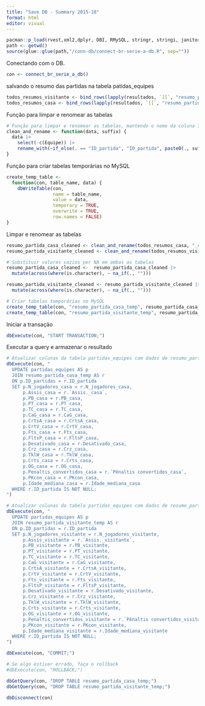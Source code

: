 ```yaml
---
title: "Save DB - Summary 2015-18"
format: html
editor: visual
---
```


```r
pacman::p_load(rvest,xml2,dplyr, DBI, RMySQL, stringr, stringi, janitor, tidyr)
path <- getwd()
source(glue::glue(path,"/conn-db/connect-br-serie-a-db.R", sep=""))
```

Conectando com o DB.

```r
con <- connect_br_serie_a_db()
```

salvando o resumo das partidas na tabela patidas_equipes

```r
todos_resumos_visitante <- bind_rows(lapply(resultados, `[[`, "resumo_partida_visitante"))
todos_resumos_casa <- bind_rows(lapply(resultados, `[[`, "resumo_partida_casa"))
```

Função para limpar e renomear as tabelas

```r
# Função para limpar e renomear as tabelas, mantendo o nome da coluna ID_partida
clean_and_rename <- function(data, suffix) {
  data |> 
    select(-c(Equipe)) |> 
    rename_with(~if_else(. == "ID_partida", "ID_partida", paste0(., suffix)))
}
```

Função para criar tabelas temporárias no MySQL

```r
create_temp_table <- 
  function(con, table_name, data) {
    dbWriteTable(con,
                 name = table_name,
                 value = data,
                 temporary = TRUE, 
                 overwrite = TRUE, 
                 row.names = FALSE)
}
```

Limpar e renomear as tabelas

```r
resumo_partida_casa_cleaned <- clean_and_rename(todos_resumos_casa, "_casa")
resumo_partida_visitante_cleaned <- clean_and_rename(todos_resumos_visitante, "_visitante")
```

```r
# Substituir valores vazios por NA em ambas as tabelas
resumo_partida_casa_cleaned <-  resumo_partida_casa_cleaned |> 
  mutate(across(where(is.character), ~ na_if(., "")))

resumo_partida_visitante_cleaned <- resumo_partida_visitante_cleaned |> 
  mutate(across(where(is.character), ~ na_if(., "")))
```

```r
# Criar tabelas temporárias no MySQL
create_temp_table(con, "resumo_partida_casa_temp", resumo_partida_casa_cleaned)
create_temp_table(con, "resumo_partida_visitante_temp", resumo_partida_visitante_cleaned)
```

Iniciar a transação

```r
dbExecute(con, "START TRANSACTION;")
```

Executar a query e armazenar o resultado

```r
# Atualizar colunas da tabela partidas_equipes com dados de resumo_partida_casa_temp
dbExecute(con, "
  UPDATE partidas_equipes AS p
  JOIN resumo_partida_casa_temp AS r
  ON p.ID_partidas = r.ID_partida
  SET p.N_jogadores_casa = r.N_jogadores_casa,
      p.Assis_casa = r.`Assis._casa`,  
      p.PB_casa = r.PB_casa,
      p.PT_casa = r.PT_casa,
      p.TC_casa = r.TC_casa,
      p.CaG_casa = r.CaG_casa,
      p.CrtsA_casa = r.CrtsA_casa,
      p.CrtV_casa = r.CrtV_casa,
      p.Fts_casa = r.Fts_casa,
      p.FltsP_casa = r.FltsP_casa,
      p.Desativado_casa = r.Desativado_casa,
      p.Crz_casa = r.Crz_casa,
      p.TklW_casa = r.TklW_casa,
      p.Crts_casa = r.Crts_casa,
      p.OG_casa = r.OG_casa,
      p.Penaltis_convertidos_casa = r.`Pênaltis convertidos_casa`,  
      p.PKcon_casa = r.PKcon_casa,
      p.Idade_mediana_casa = r.Idade_mediana_casa
  WHERE r.ID_partida IS NOT NULL;
")

# Atualizar colunas da tabela partidas_equipes com dados de resumo_partida_visitante_temp
dbExecute(con, "
  UPDATE partidas_equipes AS p
  JOIN resumo_partida_visitante_temp AS r
  ON p.ID_partidas = r.ID_partida
  SET p.N_jogadores_visitante = r.N_jogadores_visitante,
      p.Assis_visitante = r.`Assis._visitante`,  
      p.PB_visitante = r.PB_visitante,
      p.PT_visitante = r.PT_visitante,
      p.TC_visitante = r.TC_visitante,
      p.CaG_visitante = r.CaG_visitante,
      p.CrtsA_visitante = r.CrtsA_visitante,
      p.CrtV_visitante = r.CrtV_visitante,
      p.Fts_visitante = r.Fts_visitante,
      p.FltsP_visitante = r.FltsP_visitante,
      p.Desativado_visitante = r.Desativado_visitante,
      p.Crz_visitante = r.Crz_visitante,
      p.TklW_visitante = r.TklW_visitante,
      p.Crts_visitante = r.Crts_visitante,
      p.OG_visitante = r.OG_visitante,
      p.Penaltis_convertidos_visitante = r.`Pênaltis convertidos_visitante`,  
      p.PKcon_visitante = r.PKcon_visitante,
      p.Idade_mediana_visitante = r.Idade_mediana_visitante
  WHERE r.ID_partida IS NOT NULL;
")
```

```r
dbExecute(con, "COMMIT;")

# Se algo estiver errado, faça o rollback
#dbExecute(con, "ROLLBACK;")
```

```r
dbGetQuery(con, "DROP TABLE resumo_partida_casa_temp;")
dbGetQuery(con, "DROP TABLE resumo_partida_visitante_temp;")
```

```r
dbDisconnect(con)
```
